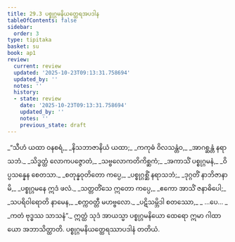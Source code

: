 ```yaml
---
title: 29.3 ပစ္စုဂ္ဂမနိယတ္ထေရအပဒါန
tableOfContents: false
sidebar:
  order: 3
type: tipitaka
basket: su
book: ap1
review:
  current: review
  updated: '2025-10-23T09:13:31.758694'
  updated_by: ''
  notes: ''
  history:
  - state: review
    date: '2025-10-23T09:13:31.758694'
    updated_by: ''
    notes: ''
    previous_state: draft
---
```



<ReviewStatus review={frontmatter.review} showDetails={true} />

<HypothesisAnnotation frontmatter={frontmatter} />

<DynamicBreadcrumb />

<Division number="11" book="ap1" e="ch" v="20" p="271">

<Paragraph number="3301" type="verses" book="ap1">
_“သီဟံ ယထာ ဝနစရံ,_  
_နိသဘာဇာနိယံ ယထာ;_  
_ကကုဓံ ဝိလသန္တံဝ,_  
_အာဂစ္ဆန္တံ နရာသဘံ._  

</Paragraph>

</Division>
<Division number="12" book="ap1" e="ch" v="20" p="271">

<Paragraph number="3302" type="verses" book="ap1">
_သိဒ္ဓတ္ထံ လောကပဇ္ဇောတံ,_  
_သဗ္ဗလောကတိကိစ္ဆကံ;_  
_အကာသိံ ပစ္စုဂ္ဂမနံ,_  
_ဝိပ္ပသန္နေန စေတသာ._  

</Paragraph>

</Division>
<Division number="13" book="ap1" e="ch" v="20" p="271">

<Paragraph number="3303" type="verses" book="ap1">
_စတုန္နဝုတိတော ကပ္ပေ,_  
_ပစ္စုဂ္ဂစ္ဆိံ နရာသဘံ;_  
_ဒုဂ္ဂတိံ နာဘိဇာနာမိ,_  
_ပစ္စုဂ္ဂမနေ ဣဒံ ဖလံ._  

</Paragraph>

</Division>
<Division number="14" book="ap1" e="ch" v="20" p="271">

<Paragraph number="3304" type="verses" book="ap1">
_သတ္တတိံသေ ဣတော ကပ္ပေ,_  
_ဧကော အာသိံ ဇနာဓိပေါ;_  
_သပရိဝါရောတိ နာမေန,_  
_စက္ကဝတ္တီ မဟဗ္ဗလော._  

</Paragraph>

</Division>
<Division number="15" book="ap1" e="ch" v="20" p="271">

<Paragraph number="3305" type="verses" book="ap1">
_ပဋိသမ္ဘိဒါ စတဿော,_  
_ …ပေ… _  
_ကတံ ဗုဒ္ဓဿ သာသနံ”._  

</Paragraph>

<Paragraph number="3306" book="ap1">
ဣတ္ထံ သုဒံ အာယသ္မာ ပစ္စုဂ္ဂမနိယော ထေရော ဣမာ ဂါထာယော အဘာသိတ္ထာတိ.

</Paragraph>
</Division>

<Paragraph number="3307" type="center" book="ap1">
ပစ္စုဂ္ဂမနိယတ္ထေရဿာပဒါနံ တတိယံ.
</Paragraph>